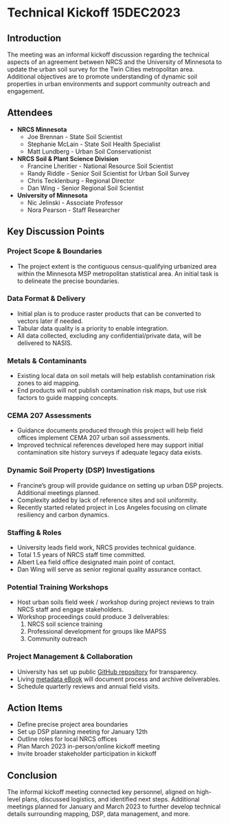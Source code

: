 # Technical Kickoff 15DEC2023

## Introduction

The meeting was an informal kickoff discussion regarding the technical aspects of an agreement between NRCS and the University of Minnesota to update the urban soil survey for the Twin Cities metropolitan area. Additional objectives are to promote understanding of dynamic soil properties in urban environments and support community outreach and engagement.

## Attendees

-   **NRCS Minnesota**
    -   Joe Brennan - State Soil Scientist
    -   Stephanie McLain - State Soil Health Specialist
    -   Matt Lundberg - Urban Soil Conservationist
-   **NRCS Soil & Plant Science Division**
    -   Francine Lheritier - National Resource Soil Scientist
    -   Randy Riddle - Senior Soil Scientist for Urban Soil Survey
    -   Chris Tecklenburg - Regional Director
    -   Dan Wing - Senior Regional Soil Scientist
-   **University of Minnesota**
    -   Nic Jelinski - Associate Professor
    -   Nora Pearson - Staff Researcher

## Key Discussion Points

### Project Scope & Boundaries

-   The project extent is the contiguous census-qualifying urbanized area within the Minnesota MSP metropolitan statistical area. An initial task is to delineate the precise boundaries.

### Data Format & Delivery

-   Initial plan is to produce raster products that can be converted to vectors later if needed.
-   Tabular data quality is a priority to enable integration.
-   All data collected, excluding any confidential/private data, will be delivered to NASIS.

### Metals & Contaminants

-   Existing local data on soil metals will help establish contamination risk zones to aid mapping.
-   End products will not publish contamination risk maps, but use risk factors to guide mapping concepts.

### CEMA 207 Assessments

-   Guidance documents produced through this project will help field offices implement CEMA 207 urban soil assessments.
-   Improved technical references developed here may support initial contamination site history surveys if adequate legacy data exists.

### Dynamic Soil Property (DSP) Investigations

-   Francine's group will provide guidance on setting up urban DSP projects. Additional meetings planned.
-   Complexity added by lack of reference sites and soil uniformity.
-   Recently started related project in Los Angeles focusing on climate resiliency and carbon dynamics.

### Staffing & Roles

-   University leads field work, NRCS provides technical guidance.\
-   Total 1.5 years of NRCS staff time committed.
-   Albert Lea field office designated main point of contact.
-   Dan Wing will serve as senior regional quality assurance contact.

### Potential Training Workshops

-   Host urban soils field week / workshop during project reviews to train NRCS staff and engage stakeholders.
-   Workshop proceedings could produce 3 deliverables:
    1.  NRCS soil science training
    2.  Professional development for groups like MAPSS
    3.  Community outreach

### Project Management & Collaboration

-   University has set up public [GitHub repository](https://github.com/tcma-urban-soil-mapping) for transparency.
-   Living [metadata eBook](https://tcma-urban-soil-mapping.github.io/project-metadata/) will document process and archive deliverables.
-   Schedule quarterly reviews and annual field visits.

## Action Items

-   Define precise project area boundaries
-   Set up DSP planning meeting for January 12th\
-   Outline roles for local NRCS offices
-   Plan March 2023 in-person/online kickoff meeting
-   Invite broader stakeholder participation in kickoff

## Conclusion

The informal kickoff meeting connected key personnel, aligned on high-level plans, discussed logistics, and identified next steps. Additional meetings planned for January and March 2023 to further develop technical details surrounding mapping, DSP, data management, and more.
